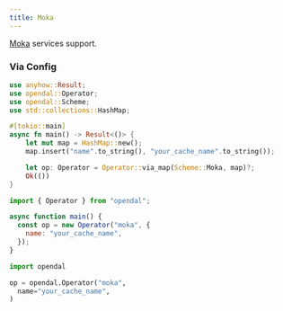 ```yaml
---
title: Moka
---
```


[Moka](https://github.com/moka-rs/moka) services support.


<Docs components={props.components} />

### Via Config



<Tabs>
  <TabItem value="rust" label="Rust" default>

```rust
use anyhow::Result;
use opendal::Operator;
use opendal::Scheme;
use std::collections::HashMap;

#[tokio::main]
async fn main() -> Result<()> {
    let mut map = HashMap::new();
    map.insert("name".to_string(), "your_cache_name".to_string());

    let op: Operator = Operator::via_map(Scheme::Moka, map)?;
    Ok(())
}
```

  </TabItem>
  <TabItem value="node.js" label="Node.js">

```javascript
import { Operator } from "opendal";

async function main() {
  const op = new Operator("moka", {
    name: "your_cache_name",
  });
}
```

  </TabItem>
  <TabItem value="python" label="Python">

```python
import opendal

op = opendal.Operator("moka",
  name="your_cache_name",
)
```

  </TabItem>
</Tabs>


